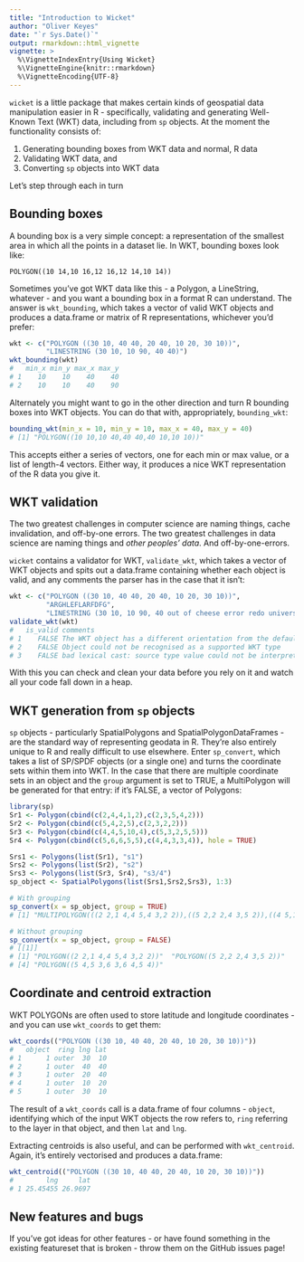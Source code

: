 ```yaml
---
title: "Introduction to Wicket"
author: "Oliver Keyes"
date: "`r Sys.Date()`"
output: rmarkdown::html_vignette
vignette: >
  %\VignetteIndexEntry{Using Wicket}
  %\VignetteEngine{knitr::rmarkdown}
  %\VignetteEncoding{UTF-8}
---
```


`wicket` is a little package that makes certain kinds of geospatial data manipulation easier in R - specifically, validating and generating Well-Known Text (WKT) data, including from `sp` objects. At the moment the functionality consists of:

1. Generating bounding boxes from WKT data and normal, R data
2. Validating WKT data, and
3. Converting `sp` objects into WKT data

Let's step through each in turn

## Bounding boxes

A bounding box is a very simple concept: a representation of the smallest area in which all the points in a dataset lie. In WKT, bounding boxes look like:

```
POLYGON((10 14,10 16,12 16,12 14,10 14))
```

Sometimes you've got WKT data like this - a Polygon, a LineString, whatever - and you want a bounding box in a format R can understand. The answer is `wkt_bounding`, which takes a vector of valid WKT objects and produces a data.frame or matrix of R representations, whichever you'd prefer:

```r
wkt <- c("POLYGON ((30 10, 40 40, 20 40, 10 20, 30 10))",
         "LINESTRING (30 10, 10 90, 40 40)")
wkt_bounding(wkt)
#   min_x min_y max_x max_y
# 1    10    10    40    40
# 2    10    10    40    90
```

Alternately you might want to go in the other direction and turn R bounding boxes into WKT objects. You can do that with, appropriately, `bounding_wkt`:

```r
bounding_wkt(min_x = 10, min_y = 10, max_x = 40, max_y = 40)
# [1] "POLYGON((10 10,10 40,40 40,40 10,10 10))"
```

This accepts either a series of vectors, one for each min or max value, or a list of length-4 vectors. Either way, it produces a nice WKT representation of the R data you give it.

## WKT validation

The two greatest challenges in computer science are naming things, cache invalidation, and off-by-one errors. The two greatest challenges in data science are naming things and *other peoples' data*. And off-by-one-errors.

`wicket` contains a validator for WKT, `validate_wkt`, which takes a vector of WKT objects and spits out a data.frame containing whether each object is valid, and any comments the parser has in the case that it isn't:

```r
wkt <- c("POLYGON ((30 10, 40 40, 20 40, 10 20, 30 10))",
         "ARGHLEFLARFDFG",
         "LINESTRING (30 10, 10 90, 40 out of cheese error redo universe from start)")
validate_wkt(wkt)
#   is_valid comments
# 1    FALSE The WKT object has a different orientation from the default
# 2    FALSE Object could not be recognised as a supported WKT type
# 3    FALSE bad lexical cast: source type value could not be interpreted as target at 'out' in 'linestring (30 10, 10 90, 40 out of cheese error redo universe from start)'
```

With this you can check and clean your data before you rely on it and watch all your code fall down in a heap.

## WKT generation from `sp` objects

`sp` objects - particularly SpatialPolygons and SpatialPolygonDataFrames - are the standard way of representing geodata in R. They're also entirely unique to R and really difficult to use elsewhere. Enter `sp_convert`, which takes a list of SP/SPDF objects (or a single one) and turns the coordinate sets within them into WKT. In the case that there are multiple coordinate sets in an object and the `group` argument is set to TRUE, a MultiPolygon will be generated for that entry: if it's FALSE, a vector of Polygons:

```r
library(sp)
Sr1 <- Polygon(cbind(c(2,4,4,1,2),c(2,3,5,4,2)))
Sr2 <- Polygon(cbind(c(5,4,2,5),c(2,3,2,2)))
Sr3 <- Polygon(cbind(c(4,4,5,10,4),c(5,3,2,5,5)))
Sr4 <- Polygon(cbind(c(5,6,6,5,5),c(4,4,3,3,4)), hole = TRUE)

Srs1 <- Polygons(list(Sr1), "s1")
Srs2 <- Polygons(list(Sr2), "s2")
Srs3 <- Polygons(list(Sr3, Sr4), "s3/4")
sp_object <- SpatialPolygons(list(Srs1,Srs2,Srs3), 1:3)

# With grouping
sp_convert(x = sp_object, group = TRUE)
# [1] "MULTIPOLYGON(((2 2,1 4,4 5,4 3,2 2)),((5 2,2 2,4 3,5 2)),((4 5,10 5,5 2,4 3,4 5)),((5 4,5 3,6 3,6 4,5 4)))"

# Without grouping
sp_convert(x = sp_object, group = FALSE)
# [[1]]
# [1] "POLYGON((2 2,1 4,4 5,4 3,2 2))"  "POLYGON((5 2,2 2,4 3,5 2))"      "POLYGON((4 5,10 5,5 2,4 3,4 5))"
# [4] "POLYGON((5 4,5 3,6 3,6 4,5 4))"

```

## Coordinate and centroid extraction
WKT POLYGONs are often used to store latitude and longitude coordinates - and you can use `wkt_coords` to get them:

```r
wkt_coords(("POLYGON ((30 10, 40 40, 20 40, 10 20, 30 10))"))
#   object  ring lng lat
# 1      1 outer  30  10
# 2      1 outer  40  40
# 3      1 outer  20  40
# 4      1 outer  10  20
# 5      1 outer  30  10
```

The result of a `wkt_coords` call is a data.frame of four columns - `object`, identifying which of the input WKT objects the row refers to, `ring` referring to the layer in that object, and then `lat` and `lng`.

Extracting centroids is also useful, and can be performed with `wkt_centroid`. Again,
it's entirely vectorised and produces a data.frame:
```r
wkt_centroid(("POLYGON ((30 10, 40 40, 20 40, 10 20, 30 10))"))
#        lng     lat
# 1 25.45455 26.9697
```

## New features and bugs

If you've got ideas for other features - or have found something in the existing featureset that is broken - throw them on the GitHub issues page!
